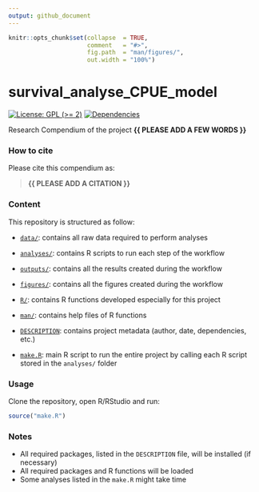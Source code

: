 ```yaml
---
output: github_document
---
```


<!-- README.md is generated from README.Rmd. Please edit that file -->


```r
knitr::opts_chunk$set(collapse  = TRUE,
                      comment   = "#>",
                      fig.path  = "man/figures/",
                      out.width = "100%")
```



# survival_analyse_CPUE_model


<!-- badges: start -->
[![License: GPL (>= 2)](https://img.shields.io/badge/License-GPL%20%28%3E%3D%202%29-blue.svg)](https://choosealicense.com/licenses/gpl-2.0/)
[![Dependencies](https://img.shields.io/badge/dependencies-2/94-green?style=flat)](#)
<!-- badges: end -->


Research Compendium of the project **{{ PLEASE ADD A FEW WORDS }}**



### How to cite

Please cite this compendium as: 

> **{{ PLEASE ADD A CITATION }}**



### Content

This repository is structured as follow:

- [`data/`](https://github.com/amelie-hst/survival_analyse_CPUE_model/tree/master/data):
contains all raw data required to perform analyses

- [`analyses/`](https://github.com/amelie-hst/survival_analyse_CPUE_model/tree/master/analyses/):
contains R scripts to run each step of the workflow

- [`outputs/`](https://github.com/amelie-hst/survival_analyse_CPUE_model/tree/master/outputs):
contains all the results created during the workflow

- [`figures/`](https://github.com/amelie-hst/survival_analyse_CPUE_model/tree/master/figures):
contains all the figures created during the workflow

- [`R/`](https://github.com/amelie-hst/survival_analyse_CPUE_model/tree/master/R):
contains R functions developed especially for this project

- [`man/`](https://github.com/amelie-hst/survival_analyse_CPUE_model/tree/master/man):
contains help files of R functions

- [`DESCRIPTION`](https://github.com/amelie-hst/survival_analyse_CPUE_model/tree/master/DESCRIPTION):
contains project metadata (author, date, dependencies, etc.)

- [`make.R`](https://github.com/amelie-hst/survival_analyse_CPUE_model/tree/master/make.R):
main R script to run the entire project by calling each R script stored in the `analyses/` folder



### Usage

Clone the repository, open R/RStudio and run:

```r
source("make.R")
```



### Notes

- All required packages, listed in the `DESCRIPTION` file, will be installed (if necessary)
- All required packages and R functions will be loaded
- Some analyses listed in the `make.R` might take time

